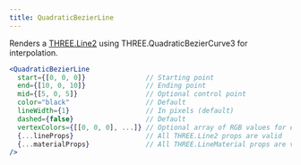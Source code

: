 ```yaml
---
title: QuadraticBezierLine
---
```


Renders a [THREE.Line2](https://threejs.org/docs/#api/en/objects/Line) using THREE.QuadraticBezierCurve3 for interpolation.

```jsx
<QuadraticBezierLine
  start={[0, 0, 0]}               // Starting point
  end={[10, 0, 10]}               // Ending point
  mid={[5, 0, 5]}                 // Optional control point
  color="black"                   // Default
  lineWidth={1}                   // In pixels (default)
  dashed={false}                  // Default
  vertexColors={[[0, 0, 0], ...]} // Optional array of RGB values for each point
  {...lineProps}                  // All THREE.Line2 props are valid
  {...materialProps}              // All THREE.LineMaterial props are valid
/>
```

<StoryBook lib="drei" id="abstractions-line--quadratic-bezier" />
